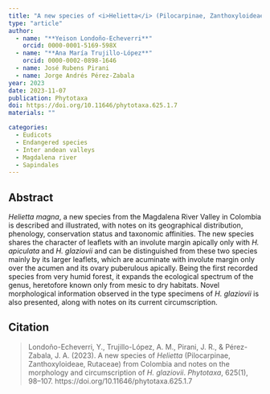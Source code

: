 ```yaml
---
title: "A new species of <i>Helietta</i> (Pilocarpinae, Zanthoxyloideae, Rutaceae) from Colombia and notes on the morphology and circumscription of <i>H. glaziovii</i>"
type: "article"
author:
  - name: "**Yeison Londoño-Echeverri**"
    orcid: 0000-0001-5169-598X
  - name: "**Ana María Trujillo-López**"
    orcid: 0000-0002-0898-1646
  - name: José Rubens Pirani
  - name: Jorge Andrés Pérez-Zabala
year: 2023
date: 2023-11-07
publication: Phytotaxa
doi: https://doi.org/10.11646/phytotaxa.625.1.7
materials: ""

categories:
  - Eudicots
  - Endangered species
  - Inter andean valleys
  - Magdalena river
  - Sapindales
---
```


## Abstract

*Helietta magna*, a new species from the Magdalena River Valley in Colombia is described and illustrated, with notes on its geographical distribution, phenology, conservation status and taxonomic affinities. The new species shares the character of leaflets with an involute margin apically only with *H. apiculata* and *H. glaziovii* and can be distinguished from these two species mainly by its larger leaflets, which are acuminate with involute margin only over the acumen and its ovary puberulous apically. Being the first recorded species from very humid forest, it expands the ecological spectrum of the genus, heretofore known only from mesic to dry habitats. Novel morphological information observed in the type specimens of *H. glaziovii* is also presented, along with notes on its current circumscription.

## Citation

> Londoño-Echeverri, Y., Trujillo-López, A. M., Pirani, J. R., & Pérez-Zabala, J. A. (2023). A new species of *Helietta* (Pilocarpinae, Zanthoxyloideae, Rutaceae) from Colombia and notes on the morphology and circumscription of *H. glaziovii*. *Phytotaxa*, 625(1), 98–107. https://doi.org/10.11646/phytotaxa.625.1.7